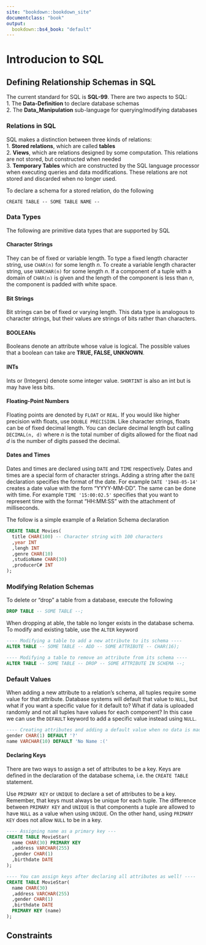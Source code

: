 ```yaml
---
site: "bookdown::bookdown_site"
documentclass: "book"
output:
  bookdown::bs4_book: "default"
---
```


# Introducion to SQL
## Defining Relationship Schemas in SQL
The current standard for SQL is __SQL-99__.  There are two aspects to SQL:    
1. The __Data-Definition__ to declare database schemas    
2. The __Data_Manipulation__ sub-language for querying/modifying databases    

### Relations in SQL
SQL makes a distinction between three kinds of relations:   
1. __Stored relations__, which are called __tables__    
2. __Views__, which are relations designed by some computation.  This relations are not stored, but constructed when needed   
3. __Temporary Tables__ which are constructed by the SQL language processor when executing queries and data modifications.  These relations are not stored and discarded when no longer used.   

To declare a schema for a stored relation, do the following

```
CREATE TABLE -- SOME TABLE NAME --
```

### Data Types
The following are primitive data types that are supported by SQL    

#### Character Strings
They can be of fixed or variable length.  To type a fixed length character string, use `CHAR(n)` for some length $n$.  To create a variable length character string, use `VARCHAR(n)` for some length $n$.  If a component of a tuple with a domain of `CHAR(n)` is given and the length of the component is less than $n$, the component is padded with white space. 

#### Bit Strings
Bit strings can be of fixed or varying length. This data type is analogous to character strings, but their values are strings of bits rather than characters.

#### BOOLEANs
Booleans denote an attribute whose value is logical.  The possible values that a boolean can take are __TRUE, FALSE, UNKNOWN__.

#### INTs
Ints or (Integers) denote some integer value.  `SHORTINT` is also an int but is may have less bits.

#### Floating-Point Numbers
Floating points are denoted by `FLOAT` or `REAL`.  If you would like higher precision with floats, use `DOUBLE PRECISION`.  Like character strings, floats can be of fixed decimal length.  You can declare decimal length but calling `DECIMAL(n, d)` where $n$ is the total number of digits allowed for the float nad $d$ is the number of digits passed the decimal. 

#### Dates and Times
Dates and times are declared using `DATE` and `TIME` respectively. Dates and times are a special form of character strings.  Adding a string after the `DATE` declaration specifies the format of the date.  For example `DATE '1948-05-14'` creates a date value with the form "YYYY-MM-DD".  The same can be done with time.  For example `TIME '15:00:02.5'` specifies that you want to represent time with the format "HH:MM:SS" with the attachment of milliseconds. 

The follow is a simple example of a Relation Schema declaration

```SQL
CREATE TABLE Movies(
  title CHAR(100) -- Character string with 100 characters
  ,year INT
  ,lengh INT
  ,genre CHAR(10)
  ,studioName CHAR(30)
  ,producerC# INT
);
```

### Modifying Relation Schemas
To delete or "drop" a table from a database, execute the following    

```SQL
DROP TABLE -- SOME TABLE --;
```

When dropping at able, the table no longer exists in the database schema.  To modify and existing table, use the `ALTER` keyword   

```SQL
---- Modifying a table to add a new attribute to its schema ----
ALTER TABLE -- SOME TABLE -- ADD -- SOME ATTRIBUTE -- CHAR(16); 

---- Modifying a table to remove an attribute from its schema ----
ALTER TABLE -- SOME TABLE -- DROP -- SOME ATTRIBUTE IN SCHEMA --; 
```

### Default Values
When adding a new attribute to a relation's schema, all tuples require some value for that attribute.  Database systems will default that value to `NULL`, but what if you want a specific value for it default to?  What if data is uploaded randomly and not all tuples have values for each component?   In this case we can use the `DEFAULT` keyword to add a specific value instead using `NULL`.

```SQL
---- Creating attributes and adding a default value when no data is made available ----
gender CHAR(1) DEFAULT '?'
name VARCHAR(10) DEFAULT 'No Name :('
```

#### Declaring Keys
There are two ways to assign a set of attributes to be a key.  Keys are defined in the declaration of the database schema, i.e. the  `CREATE TABLE` statement.

Use `PRIMARY KEY` or `UNIQUE` to declare a set of attributes to be a key.  Remember, that keys must always be unique for each tuple.  The difference between `PRIMARY KEY` and `UNIQUE` is that components a tuple are allowed to have `NULL` as a value when using `UNIQUE`.  On the other hand, using `PRIMARY KEY` does not allow `NULL` to be in a key.

```SQL
---- Assigning name as a primary key ---
CREATE TABLE MovieStar(
  name CHAR(30) PRIMARY KEY
  ,address VARCHAR(255)
  ,gender CHAR(1)
  ,birthdate DATE
);

---- You can assign keys after declaring all attributes as well! ----
CREATE TABLE MovieStar(
  name CHAR(30)
  ,address VARCHAR(255)
  ,gender CHAR(1)
  ,birthdate DATE
  PRIMARY KEY (name)
);
```

## Constraints